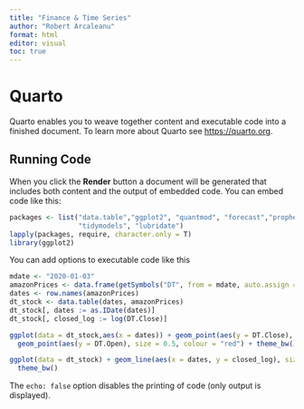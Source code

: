 ```yaml
---
title: "Finance & Time Series"
author: "Robert Arcaleanu"
format: html
editor: visual
toc: true
---
```


# Quarto

Quarto enables you to weave together content and executable code into a finished document. To learn more about Quarto see <https://quarto.org>.

## Running Code

When you click the **Render** button a document will be generated that includes both content and the output of embedded code. You can embed code like this:

```r
packages <- list("data.table","ggplot2", "quantmod", "forecast","prophet",
                 "tidymodels", "lubridate")
lapply(packages, require, character.only = T)
library(ggplot2)
```

You can add options to executable code like this

```r
mdate <- "2020-01-03"
amazonPrices <- data.frame(getSymbols("DT", from = mdate, auto.assign = F))
dates <- row.names(amazonPrices)
dt_stock <- data.table(dates, amazonPrices)
dt_stock[, dates := as.IDate(dates)]
dt_stock[, closed_log := log(DT.Close)]

ggplot(data = dt_stock,aes(x = dates)) + geom_point(aes(y = DT.Close), size = 0.5) +
  geom_point(aes(y = DT.Open), size = 0.5, colour = "red") + theme_bw()

ggplot(data = dt_stock) + geom_line(aes(x = dates, y = closed_log), size = 0.5) + 
  theme_bw()
```

The `echo: false` option disables the printing of code (only output is displayed).

